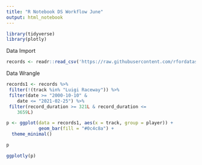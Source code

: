 ```yaml
---
title: "R Notebook DS Workflow June"
output: html_notebook
---
```


```r
library(tidyverse)
library(plotly)
```



Data Import 

```r
records <- readr::read_csv('https://raw.githubusercontent.com/rfordatascience/tidytuesday/master/data/2021/2021-05-25/records.csv')

```
Data Wrangle

```r
records1 <- records %>%
 filter(!(track %in% "Luigi Raceway")) %>%
 filter(date >= "2000-10-10" & 
    date <= "2021-02-25") %>%
 filter(record_duration >= 321L & record_duration <= 
    3659L) 
```


```r

p <- ggplot(data = records1, aes(x = track, group = player)) +
            geom_bar(fill = "#0c4c8a") +
  theme_minimal()

p

```


```r
ggplotly(p)
```

